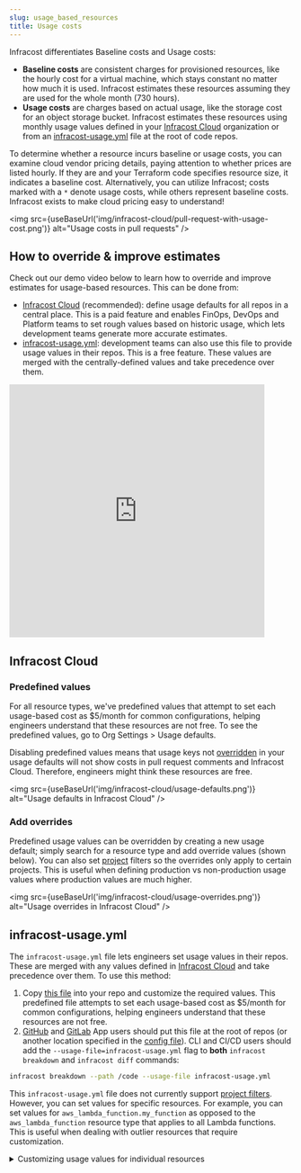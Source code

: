 ```yaml
---
slug: usage_based_resources
title: Usage costs
---
```



Infracost differentiates Baseline costs and Usage costs:

- **Baseline costs** are consistent charges for provisioned resources, like the hourly cost for a virtual machine, which stays constant no matter how much it is used. Infracost estimates these resources assuming they are used for the whole month (730 hours).
- **Usage costs** are charges based on actual usage, like the storage cost for an object storage bucket. Infracost estimates these resources using monthly usage values defined in your [Infracost Cloud](#infracost-cloud) organization or from an [infracost-usage.yml](#infracost-usageyml) file at the root of code repos.

To determine whether a resource incurs baseline or usage costs, you can examine cloud vendor pricing details, paying attention to whether prices are listed hourly. If they are and your Terraform code specifies resource size, it indicates a baseline cost. Alternatively, you can utilize Infracost; costs marked with a `*` denote usage costs, while others represent baseline costs. Infracost exists to make cloud pricing easy to understand!

<img
  src={useBaseUrl('img/infracost-cloud/pull-request-with-usage-cost.png')}
  alt="Usage costs in pull requests"
/>

## How to override & improve estimates

Check out our demo video below to learn how to override and improve estimates for usage-based resources. This can be done from:

- [Infracost Cloud](#infracost-cloud) (recommended): define usage defaults for all repos in a central place. This is a paid feature and enables FinOps, DevOps and Platform teams to set rough values based on historic usage, which lets development teams generate more accurate estimates.
- [infracost-usage.yml](#infracost-usageyml): development teams can also use this file to provide usage values in their repos. This is a free feature. These values are merged with the centrally-defined values and take precedence over them.

<iframe
  width="90%"
  height="450"
  src="https://www.youtube.com/embed/dZxO4XUq7UE"
  title="Demo of usage costs feature"
  frameBorder={0}
  allow="accelerometer; autoplay; clipboard-write; encrypted-media; gyroscope; picture-in-picture"
  allowFullScreen={true}
></iframe>

## Infracost Cloud

### Predefined values

For all resource types, we've predefined values that attempt to set each usage-based cost as $5/month for common configurations, helping engineers understand that these resources are not free. To see the predefined values, go to Org Settings > Usage defaults.

Disabling predefined values means that usage keys not [overridden](#add-overrides) in your usage defaults will not show costs in pull request comments and Infracost Cloud. Therefore, engineers might think these resources are free.

<img
  src={useBaseUrl('img/infracost-cloud/usage-defaults.png')}
  alt="Usage defaults in Infracost Cloud"
/>

### Add overrides

Predefined usage values can be overridden by creating a new usage default; simply search for a resource type and add override values (shown below). You can also set [project](/docs/infracost_cloud/key_concepts/#projects) filters so the overrides only apply to certain projects. This is useful when defining production vs non-production usage values where production values are much higher.

<img
  src={useBaseUrl('img/infracost-cloud/usage-overrides.png')}
  alt="Usage overrides in Infracost Cloud"
/>

## infracost-usage.yml

The `infracost-usage.yml` file lets engineers set usage values in their repos. These are merged with any values defined in [Infracost Cloud](#infracost-cloud) and take precedence over them. To use this method:

1. Copy [this file](https://github.com/infracost/infracost/blob/master/infracost-usage-defaults.small.yml) into your repo and customize the required values. This predefined file attempts to set each usage-based cost as $5/month for common configurations, helping engineers understand that these resources are not free.
2. [GitHub](/docs/integrations/github_app/) and [GitLab](/docs/integrations/gitlab_app/) App users should put this file at the root of repos (or another location specified in the [config file](/docs/features/config_file/)). CLI and CI/CD users should add the `--usage-file=infracost-usage.yml` flag to **both** `infracost breakdown` and `infracost diff` commands:

```sh
infracost breakdown --path /code --usage-file infracost-usage.yml
```

This `infracost-usage.yml` file does not currently support [project filters](/docs/features/usage_based_resources/#add-overrides). However, you can set values for specific resources. For example, you can set values for `aws_lambda_function.my_function` as opposed to the `aws_lambda_function` resource type that applies to all Lambda functions. This is useful when dealing with outlier resources that require customization.

<details>
  <summary>Customizing usage values for individual resources</summary>

The following `infracost-usage.yml` file demonstrates how values for individual resources can be customized:

```yml
version: 0.1
# Defaults applied to all resources of this type
resource_type_default_usage:
  aws_dynamodb_table:
    storage_gb: 1000 # Set in all DynamoDB table resources

# Values applied to individual resources
resource_usage:
  aws_dynamodb_table.my_table:
    monthly_write_request_units: 200 # Merged with default that defines storage_gb, so both attributes are set for this resource

  aws_dynamodb_table.my_other_table:
    storage_gb: 50 # Overrides the default

  # Use the full path of the resource for modules (same value that Infracost outputs in the Name column)
  module.my_module.aws_dynamodb_table.my_table:
    storage_gb: 1000
```

#### Resource arrays/maps

The wildcard character `[*]` can be used for resource arrays (resources with [`count` meta-argument](https://www.terraform.io/docs/language/meta-arguments/count.html)) and resource maps (resources with [`for_each` meta-argument](https://www.terraform.io/docs/language/meta-arguments/for_each.html)), such as AWS CloudWatch Log Groups. Infracost will apply the usage values individually to each element of the array/map (they all get the same values). If both an array element such as `this[0]` (or map element such as `this["foo"]`) and `[*]` are specified for a resource, only the array/map element's usage will be applied to that resource. This enables you to define default values using `[*]` and override specific elements using their index or key.

<Tabs
defaultValue="using-array-wildcard"
values={[
{label: 'Using array or map wildcard', value: 'using-array-wildcard'},
{label: 'Array without wildcard', value: 'array-without-wildcard'},
{label: 'Map without wildcard', value: 'map-without-wildcard'}
]}>
<TabItem value="using-array-wildcard">

```yml
version: 0.1
resource_usage:
  aws_cloudwatch_log_group.my_group[*]:
    storage_gb: 1000
    monthly_data_ingested_gb: 1000
    monthly_data_scanned_gb: 200
  mod.my_module[*].aws_cloudwatch_log_group.my_group[*]:
    storage_gb: 1000
    monthly_data_ingested_gb: 1000
    monthly_data_scanned_gb: 200
```

  </TabItem>
  <TabItem value="array-without-wildcard">

```yml
version: 0.1
resource_usage:
  aws_cloudwatch_log_group.my_group[0]:
    storage_gb: 1000
    monthly_data_ingested_gb: 1000
    monthly_data_scanned_gb: 200

  aws_cloudwatch_log_group.my_group[1]:
    storage_gb: 1000
    monthly_data_ingested_gb: 1000
    monthly_data_scanned_gb: 200

  aws_cloudwatch_log_group.my_group[3]:
    storage_gb: 1000
    monthly_data_ingested_gb: 1000
    monthly_data_scanned_gb: 200

  mod.my_mod[0].aws_cloudwatch_log_group.my_group[0]:
    storage_gb: 1000
    monthly_data_ingested_gb: 1000
    monthly_data_scanned_gb: 200

  mod.my_mod[1].aws_cloudwatch_log_group.my_group[0]:
    storage_gb: 1000
    monthly_data_ingested_gb: 1000
    monthly_data_scanned_gb: 200
```

  </TabItem>
  <TabItem value="map-without-wildcard">

```yml
version: 0.1
resource_usage:
  aws_cloudwatch_log_group.my_group["foo"]:
    storage_gb: 1000
    monthly_data_ingested_gb: 1000
    monthly_data_scanned_gb: 200

  mod.my_mod["bar"].aws_cloudwatch_log_group.my_group["foo"]:
    storage_gb: 1000
    monthly_data_ingested_gb: 1000
    monthly_data_scanned_gb: 200
```

  </TabItem>
</Tabs>

#### EC2 reserved instances

What-if anlaysis can be done on AWS EC2 Reserved Instances (RI) using the usage file. The RI type, term and payment option can be defined as shown below, to quickly get a monthly cost estimate. This works with `aws_instance` as well as `aws_eks_node_group` and `aws_autoscaling_group` as they also create EC2 instances. Let us know how you'd like Infracost to show the upfront costs by [creating a GitHub issue](https://github.com/infracost/infracost/issues/).

```yml
version: 0.1
resource_usage:
  aws_instance.my_instance:
    operating_system: linux # Override the operating system of the instance, can be: linux, windows, suse, rhel.
    reserved_instance_type: standard # Offering class for Reserved Instances. Can be: convertible, standard.
    reserved_instance_term: 1_year # Term for Reserved Instances. Can be: 1_year, 3_year.
    reserved_instance_payment_option: all_upfront # Payment option for Reserved Instances. Can be: no_upfront, partial_upfront, all_upfront.
```

</details>
